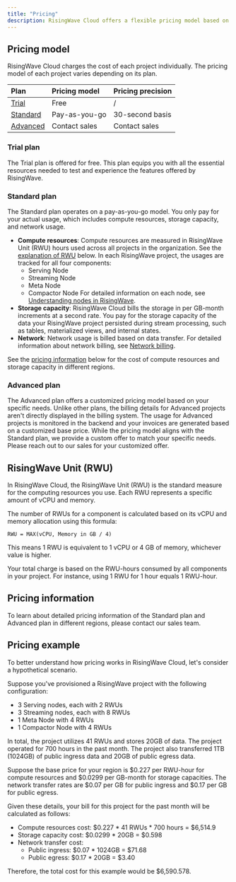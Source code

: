 ```yaml
---
title: "Pricing"
description: RisingWave Cloud offers a flexible pricing model based on your usage and the resources consumed within your organization. This guide will help you understand how the pricing works in RisingWave Cloud.
---
```


## Pricing model

RisingWave Cloud charges the cost of each project individually. The pricing model of each project varies depending on its plan.

| Plan                       | Pricing model | Pricing precision |
| :------------------------- | :------------ | :---------------- |
| [Trial](#trial-plan)       | Free          | /                 |
| [Standard](#standard-plan) | Pay-as-you-go | 30-second basis   |
| [Advanced](#advanced-plan) | Contact sales | Contact sales     |

### Trial plan

The Trial plan is offered for free. This plan equips you with all the essential resources needed to test and experience the features offered by RisingWave.

### Standard plan

The Standard plan operates on a pay-as-you-go model. You only pay for your actual usage, which includes compute resources, storage capacity, and network usage.

* **Compute resources**: Compute resources are measured in RisingWave Unit (RWU) hours used across all projects in the organization. See the [explanation of RWU](#risingwave-unit-rwu) below. In each RisingWave project, the usages are tracked for all four components:
   * Serving Node
   * Streaming Node
   * Meta Node
   * Compactor Node
For detailed information on each node, see [Understanding nodes in RisingWave](/cloud/choose-a-project-plan/#understanding-nodes-in-risingwave).
* **Storage capacity**: RisingWave Cloud bills the storage in per GB-month increments at a second rate. You pay for the storage capacity of the data your RisingWave project persisted during stream processing, such as tables, materialized views, and internal states.
* **Network**: Network usage is billed based on data transfer. For detailed information about network billing, see [Network billing](/cloud/network-billing).

See the [pricing information](#pricing-information) below for the cost of compute resources and storage capacity in different regions.

### Advanced plan

The Advanced plan offers a customized pricing model based on your specific needs. Unlike other plans, the billing details for Advanced projects aren't directly displayed in the billing system. The usage for Advanced projects is monitored in the backend and your invoices are generated based on a customized base price. While the pricing model aligns with the Standard plan, we provide a custom offer to match your specific needs. Please reach out to our sales for your customized offer.

## RisingWave Unit (RWU)

In RisingWave Cloud, the RisingWave Unit (RWU) is the standard measure for the computing resources you use. Each RWU represents a specific amount of vCPU and memory.

The number of RWUs for a component is calculated based on its vCPU and memory allocation using this formula:

`RWU = MAX(vCPU, Memory in GB / 4)`

This means 1 RWU is equivalent to 1 vCPU or 4 GB of memory, whichever value is higher.

Your total charge is based on the RWU-hours consumed by all components in your project. For instance, using 1 RWU for 1 hour equals 1 RWU-hour.

## Pricing information

To learn about detailed pricing information of the Standard plan and Advanced plan in different regions, please contact our sales team.

## Pricing example

To better understand how pricing works in RisingWave Cloud, let's consider a hypothetical scenario.

Suppose you've provisioned a RisingWave project with the following configuration:

* 3 Serving nodes, each with 2 RWUs
* 3 Streaming nodes, each with 8 RWUs
* 1 Meta Node with 4 RWUs
* 1 Compactor Node with 4 RWUs

In total, the project utilizes 41 RWUs and stores 20GB of data. The project operated for 700 hours in the past month. The project also transferred 1TB (1024GB) of public ingress data and 20GB of public egress data.

Suppose the base price for your region is \$0.227 per RWU-hour for compute resources and \$0.0299 per GB-month for storage capacities. The network transfer rates are \$0.07 per GB for public ingress and \$0.17 per GB for public egress.

Given these details, your bill for this project for the past month will be calculated as follows:

* Compute resources cost: \$0.227 * 41 RWUs * 700 hours = \$6,514.9
* Storage capacity cost: \$0.0299 * 20GB = \$0.598
* Network transfer cost:
  * Public ingress: \$0.07 * 1024GB = \$71.68
  * Public egress: \$0.17 * 20GB = \$3.40

Therefore, the total cost for this example would be \$6,590.578.
